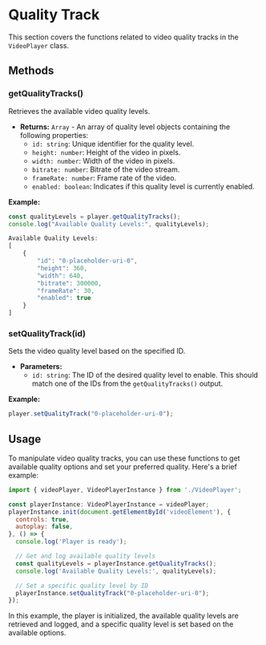 # Quality Track

This section covers the functions related to video quality tracks in the `VideoPlayer` class.

## Methods

### getQualityTracks()

Retrieves the available video quality levels.

- **Returns:** `Array` - An array of quality level objects containing the following properties:
  - `id: string`: Unique identifier for the quality level.
  - `height: number`: Height of the video in pixels.
  - `width: number`: Width of the video in pixels.
  - `bitrate: number`: Bitrate of the video stream.
  - `frameRate: number`: Frame rate of the video.
  - `enabled: boolean`: Indicates if this quality level is currently enabled.

**Example:**

```javascript
const qualityLevels = player.getQualityTracks();
console.log("Available Quality Levels:", qualityLevels);

Available Quality Levels:
[
    {
        "id": "0-placeholder-uri-0",
        "height": 360,
        "width": 640,
        "bitrate": 300000,
        "frameRate": 30,
        "enabled": true
    }
]
```

### setQualityTrack(id)

Sets the video quality level based on the specified ID.

- **Parameters:**
  - `id: string`: The ID of the desired quality level to enable. This should match one of the IDs from the `getQualityTracks()` output.

**Example:**

```javascript
player.setQualityTrack("0-placeholder-uri-0");
```

## Usage

To manipulate video quality tracks, you can use these functions to get available quality options and set your preferred quality. Here's a brief example:

```javascript
import { videoPlayer, VideoPlayerInstance } from './VideoPlayer';

const playerInstance: VideoPlayerInstance = videoPlayer;
playerInstance.init(document.getElementById('videoElement'), {
  controls: true,
  autoplay: false,
}, () => {
  console.log('Player is ready');

  // Get and log available quality levels
  const qualityLevels = playerInstance.getQualityTracks();
  console.log('Available Quality Levels:', qualityLevels);

  // Set a specific quality level by ID
  playerInstance.setQualityTrack("0-placeholder-uri-0");
});
```

In this example, the player is initialized, the available quality levels are retrieved and logged, and a specific quality level is set based on the available options.
